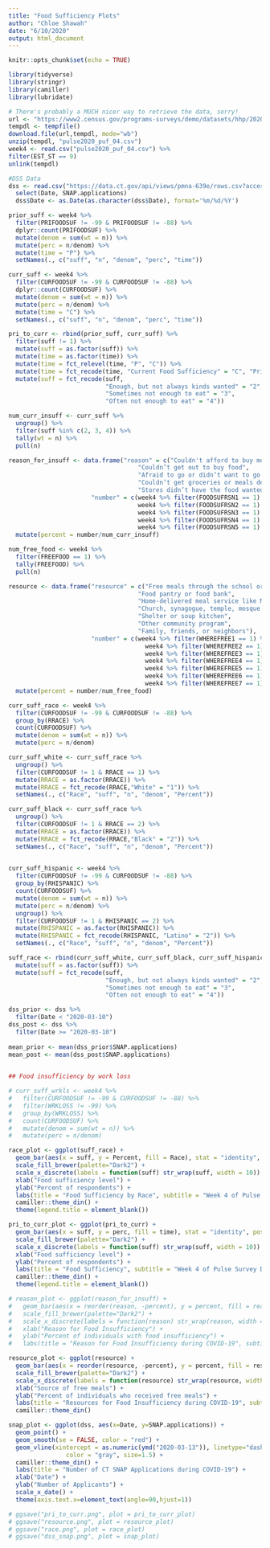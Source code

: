 ```yaml
---
title: "Food Sufficiency Plots"
author: "Chloe Shawah"
date: "6/10/2020"
output: html_document
---
```


```r
knitr::opts_chunk$set(echo = TRUE)

library(tidyverse)
library(stringr)
library(camiller)
library(lubridate)

# There's probably a MUCH nicer way to retrieve the data, sorry! 
url <- "https://www2.census.gov/programs-surveys/demo/datasets/hhp/2020/wk4/HPS_Week04_PUF_CSV.zip"
tempdl <- tempfile()
download.file(url,tempdl, mode="wb") 
unzip(tempdl, "pulse2020_puf_04.csv") 
week4 <- read.csv("pulse2020_puf_04.csv") %>% 
filter(EST_ST == 9)
unlink(tempdl)

#DSS Data
dss <- read.csv("https://data.ct.gov/api/views/pmna-639e/rows.csv?accessType=DOWNLOAD") %>% 
  select(Date, SNAP.applications)
  dss$Date <- as.Date(as.character(dss$Date), format='%m/%d/%Y') 


```

```r

prior_suff <- week4 %>%
  filter(PRIFOODSUF != -99 & PRIFOODSUF != -88) %>%
  dplyr::count(PRIFOODSUF) %>%
  mutate(denom = sum(wt = n)) %>%
  mutate(perc = n/denom) %>% 
  mutate(time = "P") %>% 
  setNames(., c("suff", "n", "denom", "perc", "time"))

curr_suff <- week4 %>%
  filter(CURFOODSUF != -99 & CURFOODSUF != -88) %>%
  dplyr::count(CURFOODSUF) %>%
  mutate(denom = sum(wt = n)) %>%
  mutate(perc = n/denom) %>% 
  mutate(time = "C") %>% 
  setNames(., c("suff", "n", "denom", "perc", "time"))

pri_to_curr <- rbind(prior_suff, curr_suff) %>% 
  filter(suff != 1) %>% 
  mutate(suff = as.factor(suff)) %>% 
  mutate(time = as.factor(time)) %>% 
  mutate(time = fct_relevel(time, "P", "C")) %>% 
  mutate(time = fct_recode(time, "Current Food Sufficiency" = "C", "Prior to March 13, 2020" = "P")) %>% 
  mutate(suff = fct_recode(suff,
                           "Enough, but not always kinds wanted" = "2", 
                           "Sometimes not enough to eat" = "3", 
                           "Often not enough to eat" = "4"))

```

```r

num_curr_insuff <- curr_suff %>%
  ungroup() %>%
  filter(suff %in% c(2, 3, 4)) %>%
  tally(wt = n) %>%
  pull(n)

reason_for_insuff <- data.frame("reason" = c("Couldn't afford to buy more food", 
                                    "Couldn’t get out to buy food", 
                                    "Afraid to go or didn’t want to go out", 
                                    "Couldn’t get groceries or meals delivered", 
                                    "Stores didn’t have the food wanted"),
                       "number" = c(week4 %>% filter(FOODSUFRSN1 == 1) %>% nrow(),
                                    week4 %>% filter(FOODSUFRSN2 == 1) %>% nrow(),
                                    week4 %>% filter(FOODSUFRSN3 == 1) %>% nrow(),
                                    week4 %>% filter(FOODSUFRSN4 == 1) %>% nrow(),
                                    week4 %>% filter(FOODSUFRSN5 == 1) %>% nrow())) %>% 
  mutate(percent = number/num_curr_insuff)


```

```r

num_free_food <- week4 %>%
  filter(FREEFOOD == 1) %>%
  tally(FREEFOOD) %>%
  pull(n)

resource <- data.frame("resource" = c("Free meals through the school or other programs aimed at children", 
                                    "Food pantry or food bank", 
                                    "Home-delivered meal service like Meals on Wheels", 
                                    "Church, synagogue, temple, mosque or other religious organization", 
                                    "Shelter or soup kitchen",
                                    "Other community program",
                                    "Family, friends, or neighbors"),
                       "number" = c(week4 %>% filter(WHEREFREE1 == 1) %>% nrow(),
                                      week4 %>% filter(WHEREFREE2 == 1) %>% nrow(),
                                      week4 %>% filter(WHEREFREE3 == 1) %>% nrow(),
                                      week4 %>% filter(WHEREFREE4 == 1) %>% nrow(),
                                      week4 %>% filter(WHEREFREE5 == 1) %>% nrow(),
                                      week4 %>% filter(WHEREFREE6 == 1) %>% nrow(),
                                      week4 %>% filter(WHEREFREE7 == 1) %>% nrow())) %>% 
  mutate(percent = number/num_free_food)

```

```r

curr_suff_race <- week4 %>%
  filter(CURFOODSUF != -99 & CURFOODSUF != -88) %>%
  group_by(RRACE) %>%
  count(CURFOODSUF) %>%
  mutate(denom = sum(wt = n)) %>%
  mutate(perc = n/denom)

curr_suff_white <- curr_suff_race %>% 
  ungroup() %>% 
  filter(CURFOODSUF != 1 & RRACE == 1) %>% 
  mutate(RRACE = as.factor(RRACE)) %>% 
  mutate(RRACE = fct_recode(RRACE,"White" = "1")) %>% 
  setNames(., c("Race", "suff", "n", "denom", "Percent"))

curr_suff_black <- curr_suff_race %>% 
  ungroup() %>% 
  filter(CURFOODSUF != 1 & RRACE == 2) %>%
  mutate(RRACE = as.factor(RRACE)) %>% 
  mutate(RRACE = fct_recode(RRACE,"Black" = "2")) %>% 
  setNames(., c("Race", "suff", "n", "denom", "Percent"))
  

curr_suff_hispanic <- week4 %>%
  filter(CURFOODSUF != -99 & CURFOODSUF != -88) %>%
  group_by(RHISPANIC) %>% 
  count(CURFOODSUF) %>%
  mutate(denom = sum(wt = n)) %>%
  mutate(perc = n/denom) %>%
  ungroup() %>% 
  filter(CURFOODSUF != 1 & RHISPANIC == 2) %>% 
  mutate(RHISPANIC = as.factor(RHISPANIC)) %>% 
  mutate(RHISPANIC = fct_recode(RHISPANIC, "Latino" = "2")) %>% 
  setNames(., c("Race", "suff", "n", "denom", "Percent"))

suff_race <- rbind(curr_suff_white, curr_suff_black, curr_suff_hispanic) %>% 
  mutate(suff = as.factor(suff)) %>% 
  mutate(suff = fct_recode(suff, 
                           "Enough, but not always kinds wanted" = "2", 
                           "Sometimes not enough to eat" = "3", 
                           "Often not enough to eat" = "4"))

```

```r

dss_prior <- dss %>% 
  filter(Date < "2020-03-10")
dss_post <- dss %>% 
  filter(Date >= "2020-03-10")
  
mean_prior <- mean(dss_prior$SNAP.applications)
mean_post <- mean(dss_post$SNAP.applications)
  

```


```r


## Food insufficiency by work loss

# curr_suff_wrkls <- week4 %>%
#   filter(CURFOODSUF != -99 & CURFOODSUF != -88) %>%
#   filter(WRKLOSS != -99) %>%
#   group_by(WRKLOSS) %>%
#   count(CURFOODSUF) %>%
#   mutate(denom = sum(wt = n)) %>%
#   mutate(perc = n/denom)

```


```r

race_plot <- ggplot(suff_race) +
  geom_bar(aes(x = suff, y = Percent, fill = Race), stat = "identity", position=position_dodge()) +
  scale_fill_brewer(palette="Dark2") +
  scale_x_discrete(labels = function(suff) str_wrap(suff, width = 10)) +
  xlab("Food sufficiency level") +
  ylab("Percent of respondents") +
  labs(title = "Food Sufficiency by Race", subtitle = "Week 4 of Pulse Survey Data") +
  camiller::theme_din() +
  theme(legend.title = element_blank())

pri_to_curr_plot <- ggplot(pri_to_curr) +
  geom_bar(aes(x = suff, y = perc, fill = time), stat = "identity", position=position_dodge()) +
  scale_fill_brewer(palette="Dark2") +
  scale_x_discrete(labels = function(suff) str_wrap(suff, width = 10)) +
  xlab("Food sufficiency level") +
  ylab("Percent of respondents") +
  labs(title = "Food Sufficiency", subtitle = "Week 4 of Pulse Survey Data") +
  camiller::theme_din() +
  theme(legend.title = element_blank())

# reason_plot <- ggplot(reason_for_insuff) +
#   geom_bar(aes(x = reorder(reason, -percent), y = percent, fill = reason), stat = "identity", show.legend = FALSE) +
#   scale_fill_brewer(palette="Dark2") +
#   scale_x_discrete(labels = function(reason) str_wrap(reason, width = 10)) +
#   xlab("Reason for Food Insufficiency") +
#   ylab("Percent of individuals with food insufficiency") +
#   labs(title = "Reason for Food Insufficiency during COVID-19", subtitle = "Week 4 of Pulse Survey Data")

resource_plot <- ggplot(resource) +
  geom_bar(aes(x = reorder(resource, -percent), y = percent, fill = resource), stat = "identity", show.legend = FALSE) +
  scale_fill_brewer(palette="Dark2") +
  scale_x_discrete(labels = function(resource) str_wrap(resource, width = 10)) +
  xlab("Source of free meals") +
  ylab("Percent of individuals who received free meals") +
  labs(title = "Resources for Food Insufficiency during COVID-19", subtitle = "Week 4 of Pulse Survey Data") +
  camiller::theme_din()

snap_plot <- ggplot(dss, aes(x=Date, y=SNAP.applications)) + 
  geom_point() +
  geom_smooth(se = FALSE, color = "red") +
  geom_vline(xintercept = as.numeric(ymd("2020-03-13")), linetype="dashed", 
                color = "gray", size=1.5) +
  camiller::theme_din() +
  labs(title = "Number of CT SNAP Applications during COVID-19") +
  xlab("Date") +
  ylab("Number of Applicants") +
  scale_x_date() +
  theme(axis.text.x=element_text(angle=90,hjust=1))

# ggsave("pri_to_curr.png", plot = pri_to_curr_plot)
# ggsave("resource.png", plot = resource_plot)
# ggsave("race.png", plot = race_plot)
# ggsave("dss_snap.png", plot = snap_plot)


```
